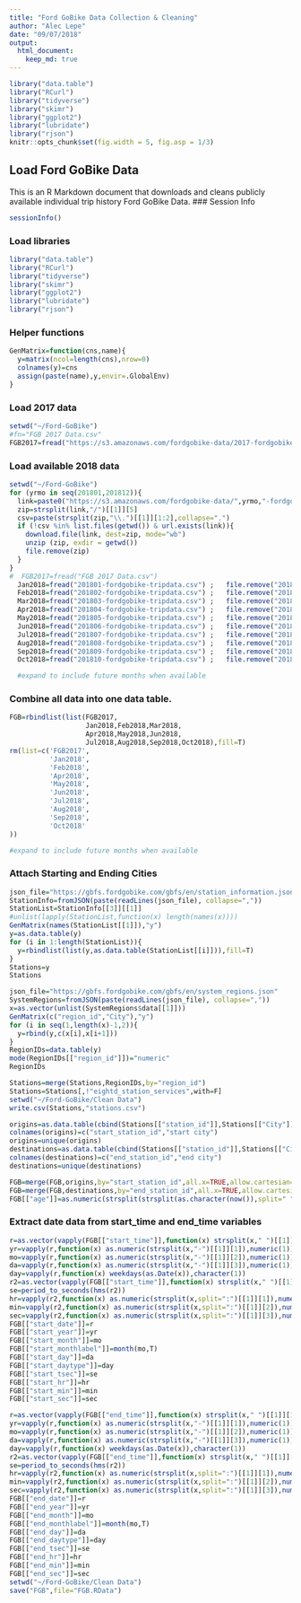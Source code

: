 ```yaml
---
title: "Ford GoBike Data Collection & Cleaning"
author: "Alec Lepe"
date: "09/07/2018"
output: 
  html_document:
    keep_md: true
---
```

```r
library("data.table")
library("RCurl")
library("tidyverse")
library("skimr")
library("ggplot2")
library("lubridate")
library("rjson")
knitr::opts_chunk$set(fig.width = 5, fig.asp = 1/3)
```
## Load Ford GoBike Data
This is an R Markdown document that downloads and cleans publicly available individual trip history Ford GoBike Data.
### Session Info
```r
sessionInfo()
```
### Load libraries
```r
library("data.table")
library("RCurl")
library("tidyverse")
library("skimr")
library("ggplot2")
library("lubridate")
library("rjson")
```
### Helper functions
``` r
GenMatrix=function(cns,name){
  y=matrix(ncol=length(cns),nrow=0)
  colnames(y)=cns
  assign(paste(name),y,envir=.GlobalEnv)
}
```
### Load 2017 data
```r
setwd("~/Ford-GoBike")
#fn="FGB 2017 Data.csv"
FGB2017=fread("https://s3.amazonaws.com/fordgobike-data/2017-fordgobike-tripdata.csv")
```
### Load available 2018 data
```r
setwd("~/Ford-GoBike")
for (yrmo in seq(201801,201812)){
  link=paste0("https://s3.amazonaws.com/fordgobike-data/",yrmo,"-fordgobike-tripdata.csv.zip")
  zip=strsplit(link,"/")[[1]][5]
  csv=paste(strsplit(zip,"\\.")[[1]][1:2],collapse=".")
  if (!csv %in% list.files(getwd()) & url.exists(link)){
    download.file(link, dest=zip, mode="wb") 
    unzip (zip, exdir = getwd())
    file.remove(zip)
  }
}
#  FGB2017=fread("FGB 2017 Data.csv")
  Jan2018=fread("201801-fordgobike-tripdata.csv") ;   file.remove("201801-fordgobike-tripdata.csv")
  Feb2018=fread("201802-fordgobike-tripdata.csv") ;   file.remove("201802-fordgobike-tripdata.csv")
  Mar2018=fread("201803-fordgobike-tripdata.csv") ;   file.remove("201803-fordgobike-tripdata.csv")
  Apr2018=fread("201804-fordgobike-tripdata.csv") ;   file.remove("201804-fordgobike-tripdata.csv")
  May2018=fread("201805-fordgobike-tripdata.csv") ;   file.remove("201805-fordgobike-tripdata.csv")
  Jun2018=fread("201806-fordgobike-tripdata.csv") ;   file.remove("201806-fordgobike-tripdata.csv")
  Jul2018=fread("201807-fordgobike-tripdata.csv") ;   file.remove("201807-fordgobike-tripdata.csv")
  Aug2018=fread("201808-fordgobike-tripdata.csv") ;   file.remove("201808-fordgobike-tripdata.csv")
  Sep2018=fread("201809-fordgobike-tripdata.csv") ;   file.remove("201809-fordgobike-tripdata.csv")
  Oct2018=fread("201810-fordgobike-tripdata.csv") ;   file.remove("201810-fordgobike-tripdata.csv")

  #expand to include future months when available
```
### Combine all data into one data table.
```r
FGB=rbindlist(list(FGB2017,
                   Jan2018,Feb2018,Mar2018,
                   Apr2018,May2018,Jun2018,
                   Jul2018,Aug2018,Sep2018,Oct2018),fill=T)
rm(list=c('FGB2017',
          'Jan2018',
          'Feb2018',
          'Apr2018',
          'May2018',
          'Jun2018',
          'Jul2018',
          'Aug2018',
          'Sep2018',
          'Oct2018'
))

#expand to include future months when available
```
### Attach Starting and Ending Cities
```r
json_file="https://gbfs.fordgobike.com/gbfs/en/station_information.json"
StationInfo=fromJSON(paste(readLines(json_file), collapse=","))
StationList=StationInfo[[3]][[1]]
#unlist(lapply(StationList,function(x) length(names(x))))
GenMatrix(names(StationList[[1]]),"y")
y=as.data.table(y)
for (i in 1:length(StationList)){
  y=rbindlist(list(y,as.data.table(StationList[[i]])),fill=T)
}
Stations=y
Stations

json_file="https://gbfs.fordgobike.com/gbfs/en/system_regions.json"
SystemRegions=fromJSON(paste(readLines(json_file), collapse=","))
x=as.vector(unlist(SystemRegions$data[[1]]))
GenMatrix(c("region_id","City"),"y")
for (i in seq(1,length(x)-1,2)){
  y=rbind(y,c(x[i],x[i+1]))
}
RegionIDs=data.table(y)
mode(RegionIDs[["region_id"]])="numeric"
RegionIDs

Stations=merge(Stations,RegionIDs,by="region_id")
Stations=Stations[,!"eightd_station_services",with=F]
setwd("~/Ford-GoBike/Clean Data")
write.csv(Stations,"stations.csv")

origins=as.data.table(cbind(Stations[["station_id"]],Stations[["City"]]))
colnames(origins)=c("start_station_id","start city")
origins=unique(origins)
destinations=as.data.table(cbind(Stations[["station_id"]],Stations[["City"]]))
colnames(destinations)=c("end_station_id","end city")
destinations=unique(destinations)

FGB=merge(FGB,origins,by="start_station_id",all.x=TRUE,allow.cartesian=TRUE)
FGB=merge(FGB,destinations,by="end_station_id",all.x=TRUE,allow.cartesian=TRUE)
FGB[["age"]]=as.numeric(strsplit(strsplit(as.character(now()),split=" ")[[1]][1],"-")[[1]][1])-FGB[["member_birth_year"]]
```
### Extract date data from start_time and end_time variables
```r
r=as.vector(vapply(FGB[["start_time"]],function(x) strsplit(x," ")[[1]][1],character(1)))
yr=vapply(r,function(x) as.numeric(strsplit(x,"-")[[1]][1]),numeric(1))
mo=vapply(r,function(x) as.numeric(strsplit(x,"-")[[1]][2]),numeric(1))
da=vapply(r,function(x) as.numeric(strsplit(x,"-")[[1]][3]),numeric(1))
day=vapply(r,function(x) weekdays(as.Date(x)),character(1))
r2=as.vector(vapply(FGB[["start_time"]],function(x) strsplit(x," ")[[1]][2],character(1)))
se=period_to_seconds(hms(r2))
hr=vapply(r2,function(x) as.numeric(strsplit(x,split=":")[[1]][1]),numeric(1))
min=vapply(r2,function(x) as.numeric(strsplit(x,split=":")[[1]][2]),numeric(1))
sec=vapply(r2,function(x) as.numeric(strsplit(x,split=":")[[1]][3]),numeric(1))
FGB[["start_date"]]=r
FGB[["start_year"]]=yr
FGB[["start_month"]]=mo
FGB[["start_monthlabel"]]=month(mo,T)
FGB[["start_day"]]=da
FGB[["start_daytype"]]=day
FGB[["start_tsec"]]=se
FGB[["start_hr"]]=hr
FGB[["start_min"]]=min
FGB[["start_sec"]]=sec

r=as.vector(vapply(FGB[["end_time"]],function(x) strsplit(x," ")[[1]][1],character(1)))
yr=vapply(r,function(x) as.numeric(strsplit(x,"-")[[1]][1]),numeric(1))
mo=vapply(r,function(x) as.numeric(strsplit(x,"-")[[1]][2]),numeric(1))
da=vapply(r,function(x) as.numeric(strsplit(x,"-")[[1]][3]),numeric(1))
day=vapply(r,function(x) weekdays(as.Date(x)),character(1))
r2=as.vector(vapply(FGB[["end_time"]],function(x) strsplit(x," ")[[1]][2],character(1)))
se=period_to_seconds(hms(r2))
hr=vapply(r2,function(x) as.numeric(strsplit(x,split=":")[[1]][1]),numeric(1))
min=vapply(r2,function(x) as.numeric(strsplit(x,split=":")[[1]][2]),numeric(1))
sec=vapply(r2,function(x) as.numeric(strsplit(x,split=":")[[1]][3]),numeric(1))
FGB[["end_date"]]=r
FGB[["end_year"]]=yr
FGB[["end_month"]]=mo
FGB[["end_monthlabel"]]=month(mo,T)
FGB[["end_day"]]=da
FGB[["end_daytype"]]=day
FGB[["end_tsec"]]=se
FGB[["end_hr"]]=hr
FGB[["end_min"]]=min
FGB[["end_sec"]]=sec
setwd("~/Ford-GoBike/Clean Data")
save("FGB",file="FGB.RData")
```
